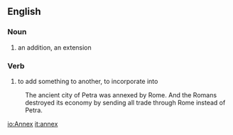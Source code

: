 ==English==
===Noun===
#an addition, an extension

===Verb===
#to add something to another, to incorporate into
:The ancient city of Petra was annexed by Rome. And the Romans destroyed its economy by sending all trade through Rome instead of Petra.

[[io:Annex]]
[[it:annex]]